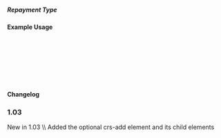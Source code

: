 ===== Repayment Type ===== 
{{for revision 1.03}}
{{for release 1.03}}
==== Example Usage ====



  <crs-add>
  
    <loan-terms rate-1="" rate-2=""> 
      <repayment-type code=""></repayment-type>
    </loan-terms>
   
  </crs-add>

==== Changelog ====
===1.03===
New in 1.03  \\
Added the optional crs-add element and its child elements